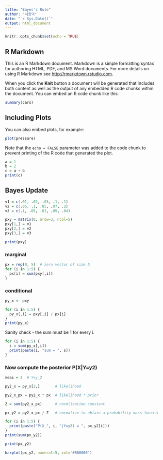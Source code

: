 ```yaml
---
title: "Bayes's Rule"
author: "서용덕"
date: "`r Sys.Date()`"
output: html_document
---
```


```r
knitr::opts_chunk$set(echo = TRUE)
```

## R Markdown

This is an R Markdown document. Markdown is a simple formatting syntax for authoring HTML, PDF, and MS Word documents. For more details on using R Markdown see <http://rmarkdown.rstudio.com>.

When you click the **Knit** button a document will be generated that includes both content as well as the output of any embedded R code chunks within the document. You can embed an R code chunk like this:

```r
summary(cars)
```

## Including Plots

You can also embed plots, for example:

```r
plot(pressure)
```

Note that the `echo = FALSE` parameter was added to the code chunk to prevent printing of the R code that generated the plot.



```r
a = 1
b = 2
c = a + b
print(c)
```

## Bayes Update

```r
v1 = c(.01, .02, .03, .1, .1)
v2 = c(.05, .1, .05, .07, .2)
v3 = c(.1, .05, .03, .05, .04)

pxy = matrix(0, nrow=3, ncol=5)
pxy[1,] = v1
pxy[2,] = v2
pxy[3,] = v3

print(pxy)
```

### marginal
```r
px = rep(0, 5)  # zero vector of size 5
for (i in 1:5) {
  px[i] = sum(pxy[,i])
}
```

### conditional
```r
py_x <- pxy

for (i in 1:5) {
  py_x[,i] = pxy[,i] / px[i]
}
print(py_x)
```

Sanity check - the sum must be 1 for every i.
```r
for (i in 1:5) {
  s = sum(py_x[,i])
  print(paste(i, "sum = ", s))
}
```

### Now compute the posterior P(X|Y=y2)
```r
meas = 2  # Y=y_2

py2_x = py_x[2,]       # likelihood

py2_x_px = py2_x * px  # likelihood * prior

Z = sum(py2_x_px)      # normlization constant

px_y2 = py2_x_px / Z   # normalize to obtain a probability mass function

for (i in 1:5) {
  print(paste("P(X_", i, "|Y=y2) = ", px_y2[i]))
}
print(sum(px_y2))
```

```r
print(px_y2)
```


```r
barplot(px_y2, names=1:5, col='#800000')
```
